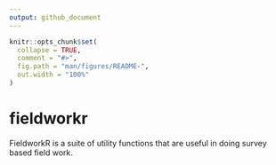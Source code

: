 ```yaml
---
output: github_document
---
```


<!-- README.md is generated from README.Rmd. Please edit that file -->

```r
knitr::opts_chunk$set(
  collapse = TRUE,
  comment = "#>",
  fig.path = "man/figures/README-",
  out.width = "100%"
)
```
# fieldworkr

<!-- badges: start -->
<!-- badges: end -->

FieldworkR is a suite of utility functions that are useful in doing survey 
based field work.

